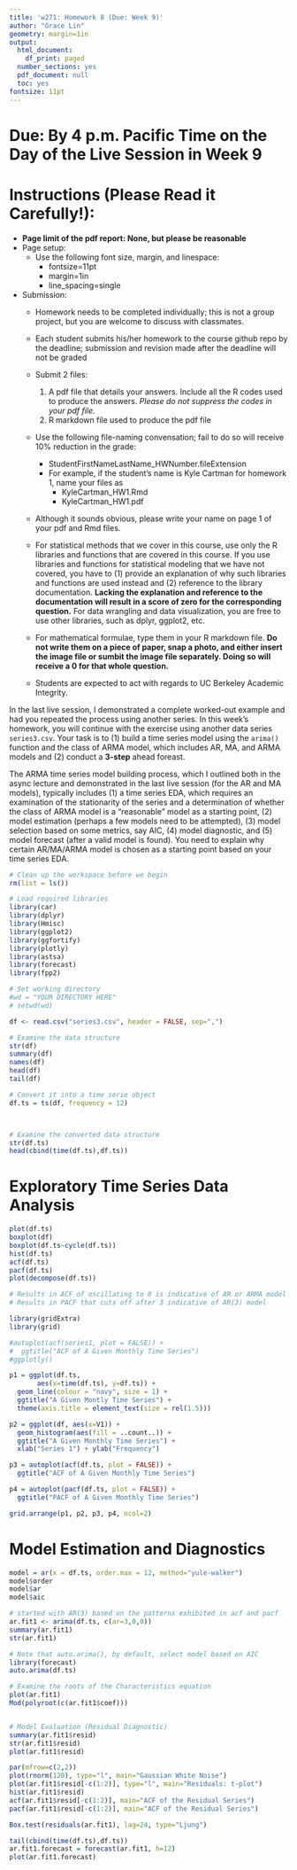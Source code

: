 ---
title: 'w271: Homework 8 (Due: Week 9)'
author: "Grace Lin"
geometry: margin=1in
output:
  html_document:
    df_print: paged
  number_sections: yes
  pdf_document: null
  toc: yes
fontsize: 11pt
---

# Due: By 4 p.m. Pacific Time on the Day of the Live Session in Week 9

# Instructions (Please Read it Carefully!):

*  $\textbf{Page limit of the pdf report: None, but please be reasonable}$
* Page setup: 
  * Use the following font size, margin, and linespace:
    * fontsize=11pt
    * margin=1in
    * line_spacing=single

* Submission:
    * Homework needs to be completed individually; this is not a group project, but you are welcome to discuss with classmates.
    * Each student submits his/her homework to the course github repo by the deadline; submission and revision made after the deadline will not be graded
    * Submit 2 files:
        1. A pdf file that details your answers. Include all the R codes used to produce the answers. *Please do not suppress the codes in your pdf file.*
        2. R markdown file used to produce the pdf file
    * Use the following file-naming convensation; fail to do so will receive $10\%$ reduction in the grade:
        * StudentFirstNameLastName_HWNumber.fileExtension
        * For example, if the student's name is Kyle Cartman for homework 1, name your files as
            * KyleCartman_HW1.Rmd
            * KyleCartman_HW1.pdf
    * Although it sounds obvious, please write your name on page 1 of your pdf and Rmd files.

    * For statistical methods that we cover in this course, use only the R libraries and functions that are covered in this course. If you use libraries and functions for statistical modeling that we have not covered, you have to  (1) provide an explanation of why such libraries and functions are used instead and (2) reference to the library documentation. **Lacking the explanation and reference to the documentation will result in a score of zero for the corresponding question.** For data wrangling and data visualization, you are free to use other libraries, such as dplyr, ggplot2, etc.

  * For mathematical formulae, type them in your R markdown file. **Do not write them on a piece of paper, snap a photo, and either insert the image file or sumbit the image file separately. Doing so will receive a $0$ for that whole question.**

  *  Students are expected to act with regards to UC Berkeley Academic Integrity.


\newpage
In the last live session, I demonstrated a complete worked-out example and had you repeated the process using another series.  In this week's homework, you will continue with the exercise using another data series `series3.csv`. Your task is to (1) build a time series model using the `arima()` function and the class of ARMA model, which includes AR, MA, and ARMA models and (2) conduct a **3-step** ahead foreast. 

The ARMA time series model building process, which I outlined both in the async lecture and demonstrated in the last live session (for the AR and MA models), typically includes (1) a time series EDA, which requires an examination of the stationarity of the series and a determination of whether the class of ARMA model is a "reasonable" model as a starting point, (2) model estimation (perhaps a few models need to be attempted), (3) model selection based on some metrics, say AIC, (4) model diagnostic, and (5) model forecast (after a valid model is found). You need to explain why certain AR/MA/ARMA model is chosen as a starting point based on your time series EDA.

```{r message=FALSE, warning=FALSE}
# Clean up the workspace before we begin
rm(list = ls())

# Load required libraries
library(car)
library(dplyr)
library(Hmisc)
library(ggplot2)
library(ggfortify)
library(plotly)
library(astsa)
library(forecast)
library(fpp2)

# Set working directory
#wd = "YOUR DIRECTORY HERE"
# setwd(wd)
```


```{r}
df <- read.csv("series3.csv", header = FALSE, sep=",")

# Examine the data structure
str(df)
summary(df)
names(df)
head(df)
tail(df)

# Convert it into a time serie object
df.ts = ts(df, frequency = 12)



# Examine the converted data structure
str(df.ts)
head(cbind(time(df.ts),df.ts))
```


# Exploratory Time Series Data Analysis

```{r}
plot(df.ts)
boxplot(df)
boxplot(df.ts~cycle(df.ts))
hist(df.ts)
acf(df.ts)
pacf(df.ts)
plot(decompose(df.ts))

# Results in ACF of oscillating to 0 is indicative of AR or ARMA model
# Results in PACF that cuts off after 3 indicative of AR(3) model
```

```{r warning=FALSE}
library(gridExtra)
library(grid)

#autoplot(acf(series1, plot = FALSE)) +
#  ggtitle("ACF of A Given Monthly Time Series")
#ggplotly()

p1 = ggplot(df.ts, 
       aes(x=time(df.ts), y=df.ts)) + 
  geom_line(colour = "navy", size = 1) +
  ggtitle("A Given Montly Time Series") +
  theme(axis.title = element_text(size = rel(1.5)))

p2 = ggplot(df, aes(x=V1)) +
  geom_histogram(aes(fill = ..count..)) +
  ggtitle("A Given Monthly Time Series") +
  xlab("Series 1") + ylab("Frequency")

p3 = autoplot(acf(df.ts, plot = FALSE)) +
  ggtitle("ACF of A Given Monthly Time Series")

p4 = autoplot(pacf(df.ts, plot = FALSE)) +
  ggtitle("PACF of A Given Monthly Time Series")

grid.arrange(p1, p2, p3, p4, ncol=2)
```


# Model Estimation and Diagnostics

```{r}
model = ar(x = df.ts, order.max = 12, method="yule-walker")
model$order
model$ar
model$aic

```


```{r}

# started with AR(3) based on the patterns exhibited in acf and pacf
ar.fit1 <- arima(df.ts, c(ar=3,0,0)) 
summary(ar.fit1)
str(ar.fit1)

# Note that auto.arima(), by default, select model based on AIC
library(forecast)
auto.arima(df.ts)

# Examine the roots of the Characteristics equation
plot(ar.fit1)
Mod(polyroot(c(ar.fit1$coef)))


# Model Evaluation (Residual Diagnostic)
summary(ar.fit1$resid)
str(ar.fit1$resid)
plot(ar.fit1$resid)

par(mfrow=c(2,2))
plot(rnorm(120), type="l", main="Gaussian White Noise")
plot(ar.fit1$resid[-c(1:2)], type="l", main="Residuals: t-plot")
hist(ar.fit1$resid)
acf(ar.fit1$resid[-c(1:2)], main="ACF of the Residual Series")
pacf(ar.fit1$resid[-c(1:2)], main="ACF of the Residual Series")

Box.test(residuals(ar.fit1), lag=24, type="Ljung")

tail(cbind(time(df.ts),df.ts))
ar.fit1.forecast = forecast(ar.fit1, h=12)
plot(ar.fit1.forecast)
```

